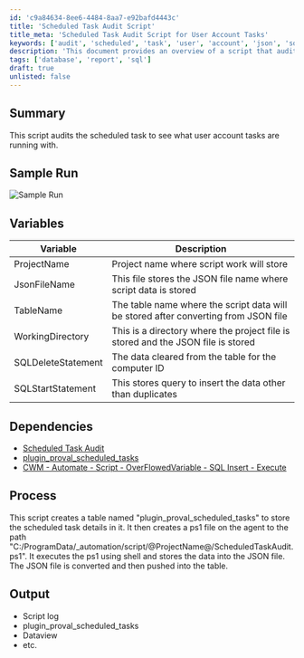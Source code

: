 ```yaml
---
id: 'c9a84634-8ee6-4484-8aa7-e92bafd4443c'
title: 'Scheduled Task Audit Script'
title_meta: 'Scheduled Task Audit Script for User Account Tasks'
keywords: ['audit', 'scheduled', 'task', 'user', 'account', 'json', 'sql', 'data', 'table']
description: 'This document provides an overview of a script that audits scheduled tasks to identify which user accounts are executing them. It details the variables used, dependencies required, and the process for creating and storing task details in a database table. The output includes logs and data views for further analysis.'
tags: ['database', 'report', 'sql']
draft: true
unlisted: false
---
```

## Summary

This script audits the scheduled task to see what user account tasks are running with.

## Sample Run

![Sample Run](../../static/img/Scheduled-Task-Audit/image_1.png)

## Variables

| Variable          | Description                                                                                     |
|-------------------|-------------------------------------------------------------------------------------------------|
| ProjectName       | Project name where script work will store                                                      |
| JsonFileName      | This file stores the JSON file name where script data is stored                                |
| TableName         | The table name where the script data will be stored after converting from JSON file            |
| WorkingDirectory   | This is a directory where the project file is stored and the JSON file is stored               |
| SQLDeleteStatement | The data cleared from the table for the computer ID                                            |
| SQLStartStatement  | This stores query to insert the data other than duplicates                                     |

## Dependencies

- [Scheduled Task Audit](https://proval.itglue.com/DOC-5078775-10923269)
- [plugin_proval_scheduled_tasks](https://proval.itglue.com/DOC-5078775-10923266)
- [CWM - Automate - Script - OverFlowedVariable - SQL Insert - Execute](https://proval.itglue.com/DOC-5078775-10546355)

## Process

This script creates a table named "plugin_proval_scheduled_tasks" to store the scheduled task details in it. It then creates a ps1 file on the agent to the path "C:/ProgramData/_automation/script/@ProjectName@/ScheduledTaskAudit.ps1". It executes the ps1 using shell and stores the data into the JSON file. The JSON file is converted and then pushed into the table.

## Output

- Script log
- plugin_proval_scheduled_tasks
- Dataview
- etc.













